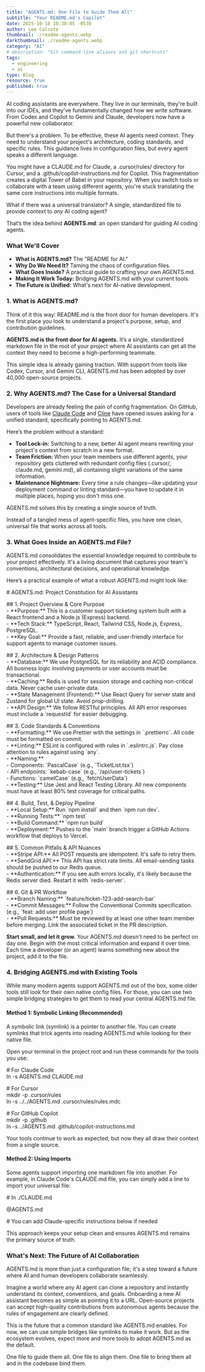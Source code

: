 ```yaml
---
title: "AGENTS.md: One File to Guide Them All"
subtitle: "Your README.md's Copilot"
date: 2025-10-10 10:30:05 -0530
author: Lee Calcote
thumbnail: ./readme-agents.webp
darkthumbnail: ./readme-agents.webp
category: "AI"
# description: "Git command line aliases and git shortcuts"
tags:
  - engineering
  - ai
type: Blog
resource: true
published: true
---
```



<BlogWrapper>

AI coding assistants are everywhere. They live in our terminals, they're built into our IDEs, and they've fundamentally changed how we write software. From Codex and Copilot to Gemini and Claude, developers now have a powerful new collaborator.

But there's a problem. To be effective, these AI agents need context. They need to understand your project's architecture, coding standards, and specific rules. This guidance lives in configuration files, but every agent speaks a different language.

You might have a CLAUDE.md for Claude, a .cursor/rules/ directory for Cursor, and a .github/copilot-instructions.md for Copilot. This fragmentation creates a digital Tower of Babel in your repository. When you switch tools or collaborate with a team using different agents, you're stuck translating the same core instructions into multiple formats.

What if there was a universal translator? A single, standardized file to provide context to *any* AI coding agent?

That’s the idea behind **AGENTS.md**: an open standard for guiding AI coding agents.

### **What We'll Cover**

* **What is AGENTS.md?** The "README for AI."  
* **Why Do We Need It?** Taming the chaos of configuration files.  
* **What Goes Inside?** A practical guide to crafting your own AGENTS.md.  
* **Making It Work Today:** Bridging AGENTS.md with your current tools.  
* **The Future is Unified:** What's next for AI-native development.

### **1\. What is AGENTS.md?**

Think of it this way: README.md is the front door for human developers. It's the first place you look to understand a project's purpose, setup, and contribution guidelines.

**AGENTS.md is the front door for AI agents.** It’s a single, standardized markdown file in the root of your project where AI assistants can get all the context they need to become a high-performing teammate.

This simple idea is already gaining traction. With support from tools like Codex, Cursor, and Gemini CLI, AGENTS.md has been adopted by over 40,000 open-source projects.

### **2\. Why AGENTS.md? The Case for a Universal Standard**

Developers are already feeling the pain of config fragmentation. On GitHub, users of tools like [Claude Code](https://www.google.com/search?q=https://github.com/example/claude-code/issues/123) and [Cline](https://www.google.com/search?q=https://github.com/example/cline/issues/456) have opened issues asking for a unified standard, specifically pointing to AGENTS.md.

Here’s the problem without a standard:

* **Tool Lock-in:** Switching to a new, better AI agent means rewriting your project's context from scratch in a new format.  
* **Team Friction:** When your team members use different agents, your repository gets cluttered with redundant config files (.cursor/, claude.md, gemini.md), all containing slight variations of the same information.  
* **Maintenance Nightmare:** Every time a rule changes—like updating your deployment command or linting standard—you have to update it in multiple places, hoping you don't miss one.

AGENTS.md solves this by creating a single source of truth.

Instead of a tangled mess of agent-specific files, you have one clean, universal file that works across all tools.

### **3\. What Goes Inside an AGENTS.md File?**

AGENTS.md consolidates the essential knowledge required to contribute to your project effectively. It's a living document that captures your team's conventions, architectural decisions, and operational knowledge.

Here’s a practical example of what a robust AGENTS.md might look like:

\# AGENTS.md: Project Constitution for AI Assistants

\#\# 1\. Project Overview & Core Purpose  
\- \*\*Purpose:\*\* This is a customer support ticketing system built with a React frontend and a Node.js (Express) backend.  
\- \*\*Tech Stack:\*\* TypeScript, React, Tailwind CSS, Node.js, Express, PostgreSQL.  
\- \*\*Key Goal:\*\* Provide a fast, reliable, and user-friendly interface for support agents to manage customer issues.

\#\# 2\. Architecture & Design Patterns  
\- \*\*Database:\*\* We use PostgreSQL for its reliability and ACID compliance. All business logic involving payments or user accounts must be transactional.  
\- \*\*Caching:\*\* Redis is used for session storage and caching non-critical data. Never cache user-private data.  
\- \*\*State Management (Frontend):\*\* Use React Query for server state and Zustand for global UI state. Avoid prop-drilling.  
\- \*\*API Design:\*\* We follow RESTful principles. All API error responses must include a \`requestId\` for easier debugging.

\#\# 3\. Code Standards & Conventions  
\- \*\*Formatting:\*\* We use Prettier with the settings in \`.prettierrc\`. All code must be formatted on commit.  
\- \*\*Linting:\*\* ESLint is configured with rules in \`.eslintrc.js\`. Pay close attention to rules against using \`any\`.  
\- \*\*Naming:\*\*  
    \- Components: \`PascalCase\` (e.g., \`TicketList.tsx\`)  
    \- API endpoints: \`kebab-case\` (e.g., \`/api/user-tickets\`)  
    \- Functions: \`camelCase\` (e.g., \`fetchUserData\`)  
\- \*\*Testing:\*\* Use Jest and React Testing Library. All new components must have at least 80% test coverage for critical paths.

\#\# 4\. Build, Test, & Deploy Pipeline  
\- \*\*Local Setup:\*\* Run \`npm install\` and then \`npm run dev\`.  
\- \*\*Running Tests:\*\* \`npm test\`  
\- \*\*Build Command:\*\* \`npm run build\`  
\- \*\*Deployment:\*\* Pushes to the \`main\` branch trigger a GitHub Actions workflow that deploys to Vercel.

\#\# 5\. Common Pitfalls & API Nuances  
\- \*\*Stripe API:\*\* All POST requests are idempotent. It's safe to retry them.  
\- \*\*SendGrid API:\*\* This API has strict rate limits. All email-sending tasks should be pushed to our Redis queue.  
\- \*\*Authentication:\*\* If you see auth errors locally, it's likely because the Redis server died. Restart it with \`redis-server\`.

\#\# 6\. Git & PR Workflow  
\- \*\*Branch Naming:\*\* \`feature/ticket-123-add-search-bar\`  
\- \*\*Commit Messages:\*\* Follow the Conventional Commits specification. (e.g., \`feat: add user profile page\`)  
\- \*\*Pull Requests:\*\* Must be reviewed by at least one other team member before merging. Link the associated ticket in the PR description.

**Start small, and let it grow.** Your AGENTS.md doesn't need to be perfect on day one. Begin with the most critical information and expand it over time. Each time a developer (or an agent) learns something new about the project, add it to the file.

### **4\. Bridging AGENTS.md with Existing Tools**

While many modern agents support AGENTS.md out of the box, some older tools still look for their own native config files. For those, you can use two simple bridging strategies to get them to read your central AGENTS.md file.

#### **Method 1: Symbolic Linking (Recommended)**

A symbolic link (symlink) is a pointer to another file. You can create symlinks that trick agents into reading AGENTS.md while looking for their native file.

Open your terminal in the project root and run these commands for the tools you use:

\# For Claude Code  
ln \-s AGENTS.md CLAUDE.md

\# For Cursor  
mkdir \-p .cursor/rules  
ln \-s ../../AGENTS.md .cursor/rules/rules.mdc

\# For GitHub Copilot  
mkdir \-p .github  
ln \-s ../AGENTS.md .github/copilot-instructions.md

Your tools continue to work as expected, but now they all draw their context from a single source.

#### **Method 2: Using Imports**

Some agents support importing one markdown file into another. For example, in Claude Code's CLAUDE.md file, you can simply add a line to import your universal file:

\# In ./CLAUDE.md

@AGENTS.md

\# You can add Claude-specific instructions below if needed

This approach keeps your setup clean and ensures AGENTS.md remains the primary source of truth.

### **What's Next: The Future of AI Collaboration**

AGENTS.md is more than just a configuration file; it's a step toward a future where AI and human developers collaborate seamlessly.

Imagine a world where any AI agent can clone a repository and instantly understand its context, conventions, and goals. Onboarding a new AI assistant becomes as simple as pointing it to a URL. Open-source projects can accept high-quality contributions from autonomous agents because the rules of engagement are clearly defined.

This is the future that a common standard like AGENTS.md enables. For now, we can use simple bridges like symlinks to make it work. But as the ecosystem evolves, expect more and more tools to adopt AGENTS.md as the default.

One file to guide them all. One file to align them. One file to bring them all and in the codebase bind them.

</BlogWrapper>     
